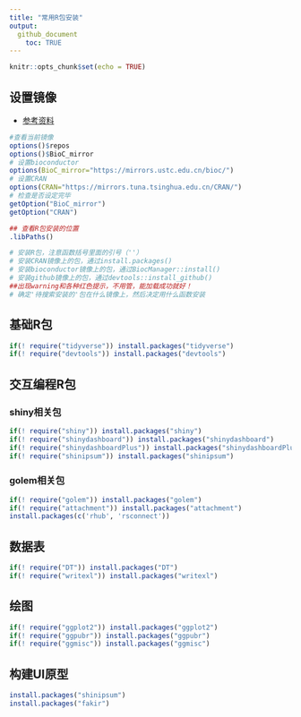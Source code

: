 ```yaml
---
title: "常用R包安装"
output: 
  github_document
    toc: TRUE
---
```


```r
knitr::opts_chunk$set(echo = TRUE)
```

## 设置镜像
- [参考资料](https://www.jianshu.com/p/51bf8e134539)

```r
#查看当前镜像
options()$repos 
options()$BioC_mirror
# 设置bioconductor
options(BioC_mirror="https://mirrors.ustc.edu.cn/bioc/")
# 设置CRAN
options(CRAN="https://mirrors.tuna.tsinghua.edu.cn/CRAN/")
# 检查是否设定完毕
getOption("BioC_mirror")
getOption("CRAN")

## 查看R包安装的位置
.libPaths()

# 安装R包，注意函数括号里面的引号（''）
# 安装CRAN镜像上的包，通过install.packages()
# 安装bioconductor镜像上的包，通过BiocManager::install()
# 安装github镜像上的包，通过devtools::install_github()
##出现warning和各种红色提示，不用管，能加载成功就好！
# 确定'待搜索安装的'包在什么镜像上，然后决定用什么函数安装
```

## 基础R包

```r
if(! require("tidyverse")) install.packages("tidyverse")
if(! require("devtools")) install.packages("devtools")
```

## 交互编程R包
### shiny相关包

```r
if(! require("shiny")) install.packages("shiny")
if(! require("shinydashboard")) install.packages("shinydashboard")
if(! require("shinydashboardPlus")) install.packages("shinydashboardPlus")
if(! require("shinipsum")) install.packages("shinipsum")
```

### golem相关包

```r
if(! require("golem")) install.packages("golem")
if(! require("attachment")) install.packages("attachment")
install.packages(c('rhub', 'rsconnect'))
```

## 数据表
```r
if(! require("DT")) install.packages("DT")
if(! require("writexl")) install.packages("writexl")
```

## 绘图
```r
if(! require("ggplot2")) install.packages("ggplot2")
if(! require("ggpubr")) install.packages("ggpubr")
if(! require("ggmisc")) install.packages("ggmisc")
```


## 构建UI原型
```r
install.packages("shinipsum")
install.packages("fakir")
```

